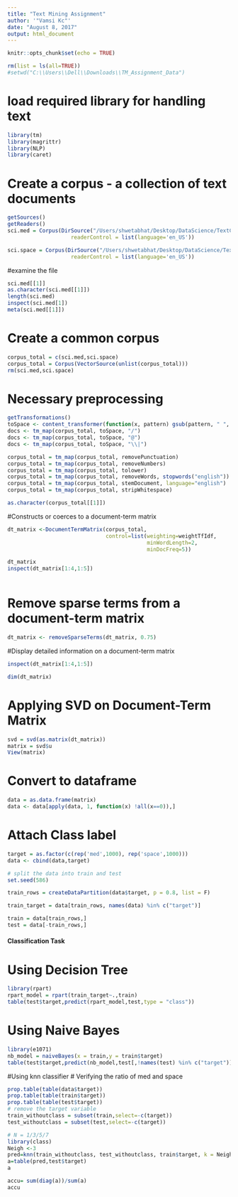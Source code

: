 ```yaml
---
title: "Text Mining Assignment"
author: '"Vamsi Kc"'
date: "August 8, 2017"
output: html_document
---
```


```r
knitr::opts_chunk$set(echo = TRUE)
```

```r
rm(list = ls(all=TRUE))
#setwd("C:\\Users\\Dell\\Downloads\\TM_Assignment_Data")

```
# load required library for handling text

```r
library(tm)
library(magrittr)         
library(NLP)
library(caret)
```

# Create a corpus - a collection of text documents

```r
getSources()
getReaders()
sci.med = Corpus(DirSource("/Users/shwetabhat/Desktop/DataScience/TextClassifcationAssignment/sci.med"),
                    readerControl = list(language='en_US'))

sci.space = Corpus(DirSource("/Users/shwetabhat/Desktop/DataScience/TextClassifcationAssignment/sci.space"),
                    readerControl = list(language='en_US'))

```


#examine the file
```r
sci.med[[1]]
as.character(sci.med[[1]])
length(sci.med)
inspect(sci.med[1])
meta(sci.med[[1]])


```

# Create a common corpus

```r
corpus_total = c(sci.med,sci.space)
corpus_total = Corpus(VectorSource(unlist(corpus_total)))
rm(sci.med,sci.space)

```

# Necessary preprocessing

```r
getTransformations()
toSpace <- content_transformer(function(x, pattern) gsub(pattern, " ", x))
docs <- tm_map(corpus_total, toSpace, "/")
docs <- tm_map(corpus_total, toSpace, "@")
docs <- tm_map(corpus_total, toSpace, "\\|")

corpus_total = tm_map(corpus_total, removePunctuation)
corpus_total = tm_map(corpus_total, removeNumbers)
corpus_total = tm_map(corpus_total, tolower)
corpus_total = tm_map(corpus_total, removeWords, stopwords("english"))
corpus_total = tm_map(corpus_total, stemDocument, language="english")
corpus_total = tm_map(corpus_total, stripWhitespace)

as.character(corpus_total[[1]])


```

#Constructs or coerces to a document-term matrix
```r
dt_matrix <-DocumentTermMatrix(corpus_total, 
                               control=list(weighting=weightTfIdf, 
                                            minWordLength=2, 
                                            minDocFreq=5)) 

dt_matrix
inspect(dt_matrix[1:4,1:5])



```


# Remove sparse terms from a document-term matrix
```r
dt_matrix <- removeSparseTerms(dt_matrix, 0.75)
```

#Display detailed information on a document-term matrix
```r
inspect(dt_matrix[1:4,1:5])

dim(dt_matrix)
```

# Applying SVD on Document-Term Matrix

```r
svd = svd(as.matrix(dt_matrix))
matrix = svd$u
View(matrix)
```

# Convert to dataframe
```r
data = as.data.frame(matrix)
data <- data[apply(data, 1, function(x) !all(x==0)),]
```

# Attach Class label
```r
target = as.factor(c(rep('med',1000), rep('space',1000)))
data <- cbind(data,target)

# split the data into train and test
set.seed(586)

train_rows = createDataPartition(data$target, p = 0.8, list = F)

train_target = data[train_rows, names(data) %in% c("target")] 

train = data[train_rows,] 
test = data[-train_rows,]
```

#### Classification Task
# Using Decision Tree
```r
library(rpart)
rpart_model = rpart(train_target~.,train)
table(test$target,predict(rpart_model,test,type = "class"))
```
# Using Naive Bayes
```r
library(e1071)
nb_model = naiveBayes(x = train,y = train$target)
table(test$target,predict(nb_model,test[,!names(test) %in% c("target")],type = "class"))

```


#Using knn classifier
# Verifying the ratio of med and space
```r
prop.table(table(data$target))
prop.table(table(train$target))
prop.table(table(test$target))
# remove the target variable
train_withoutclass = subset(train,select=-c(target))
test_withoutclass = subset(test,select=-c(target))

# N = 1/3/5/7
library(class)
Neigh <-3
pred=knn(train_withoutclass, test_withoutclass, train$target, k = Neigh)
a=table(pred,test$target)
a

accu= sum(diag(a))/sum(a)
accu
```